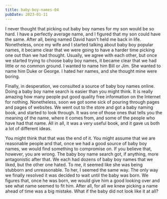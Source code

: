 ```yaml
---
title: baby-boy-names-04
pubDate: 2023-01-11
---
```


I never thought that picking out baby boy names for my son would be so hard. I have a perfectly average name, and I figured that my son could have the same. After all, being named David hasn't held me back in life. Nonetheless, once my wife and I started talking about baby boy popular names, it became clear that we were going to have a harder time picking one out than we had thought. Usually, we agree with each other, but once we started trying to choose baby boy names, it became clear that we had little or no common ground. I wanted to name him Bill or Jim. She wanted to name him Duke or George. I hated her names, and she thought mine were boring.

Finally, in desperation, we consulted a source of baby boy names online. Doing a baby boy name search is easier than you might think. It is really amazing how many people put good quality free information on the Internet for nothing. Nonetheless, soon we got some sick of pouring through pages and pages of websites. We went out to the store and got a baby naming book, and started to look through. It was one of those ones that tells you the meaning of the name, where it comes from, and some of the people who have had that name. All in all, it was a very useful book, and it gave us both a lot of different ideas.

You might think that that was the end of it. You might assume that we are reasonable people and that, once we had a good source of baby boy names, we would find something to compromise on. If you believe that, however, you are wrong. The baby boy name search got, if anything, more antagonistic after that. We each had dozens of baby boy names that we liked, but the other one hated. To me, it seemed like she was being stubborn and unreasonable. To her, I seemed the same way. The only way we finally resolved it was decided to wait until the baby was born. We figures that, once he was born, we would give him a good looking over and see what name seemed to fit him. After all, for all we knew picking a name ahead of time was a big mistake. What if the baby did not look like it at all?